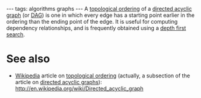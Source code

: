 ---
tags: algorithms graphs
---
A [[topological ordering]] of a [[directed acyclic graph]] (or [[DAG]]) is one in which every edge has a starting point earlier in the ordering than the ending point of the edge. It is useful for computing dependency relationships, and is frequently obtained using a [[depth first search]].

= See also =

* [[Wikipedia]] article on [[topological ordering]] (actually, a subsection of the article on [[directed acyclic graphs]]): http://en.wikipedia.org/wiki/Directed_acyclic_graph
